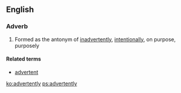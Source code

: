 ==English==

===Adverb===
{{en-adv|-}}

# Formed as the antonym of [[inadvertently]], [[intentionally]], on purpose, purposely 

====Related terms====
* [[advertent]]

[[ko:advertently]]
[[ps:advertently]]